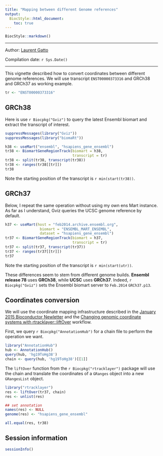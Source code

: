 ```yaml
---
title: "Mapping between different Genome references"
output:
  BiocStyle::html_document:
    toc: true
---
```


<!--
%\VignetteEngine{knitr::knitr}
%\VignetteIndexEntry{Ensembl and UCSC mapping}
%\VignettePackage{Pbase}
-->

```r
BiocStyle::markdown()
```

<hr />

Author: [Laurent Gatto](http://cpu.sysbiol.cam.ac.uk/)

Compilation date: `r Sys.Date()`

<hr />


This vignette described how to convert coordinates between different
genome references. We will use transcript `ENST00000373316` and GRCh38
and GRCh37 as working example.

```r
tr <- "ENST00000373316"
``` 

## GRCh38

Here is use `r Biocpkg("Gviz")` to query the latest Ensembl biomart
and extract the transcript of interest.

```r
suppressMessages(library("Gviz"))
suppressMessages(library("biomaRt"))

h38 <- useMart("ensembl", "hsapiens_gene_ensembl")
tr38 <- BiomartGeneRegionTrack(biomart = h38,
                               transcript = tr)
tr38 <- split(tr38, transcript(tr38))
tr38 <- ranges(tr38[[tr]])
tr38
```

Note the starting position of the transcript is `r min(start(tr38))`.

## GRCh37

Below, I repeat the same operation without using my own ens Mart
instance. As far as I understand, Gviz queries the UCSC genome
reference by default. 

```r
h37 <- useMart(host = "feb2014.archive.ensembl.org",
                biomart = "ENSEMBL_MART_ENSEMBL",
                dataset = "hsapiens_gene_ensembl")
tr37 <- BiomartGeneRegionTrack(biomart = h37,
                               transcript = tr)
tr37 <- split(tr37, transcript(tr37))
tr37 <- ranges(tr37[[tr]])
tr37
```

Note the starting position of the transcript is `r min(start(utr))`.

These differences seem to stem from different genome builds. **Ensembl
release 78** uses **GRCh38**, while **UCSC** uses **GRCh37**. Indeed,
`r Biocpkg("Gviz")` sets the Ensembl biomart server to `Feb.2014`
`GRCh37.p13`.

## Coordinates conversion

We will use the coordinate mapping infrastructure described in the
[January 2015 Bioconductor Newletter](http://www.bioconductor.org/help/newsletters/2015_January/#coordinate-mapping)
and the
[Changing genomic coordinate systems with rtracklayer::liftOver](http://bioconductor.org/help/workflows/liftOver/)
workflow.

First, we query `r Biocpkg("AnnotationHub")` for a chain file to
perform the operation we want.

```r
library("AnnotationHub")
hub <- AnnotationHub()
query(hub, 'hg19ToHg38')
chain <- query(hub, 'hg19ToHg38')[[1]]
```

The `liftOver` function from the `r Biocpkg("rtracklayer")` package
will use the chain and translate the coordinates of a `GRanges` object
into a new `GRangesList` object.

```r
library("rtracklayer")
res <- liftOver(tr37, chain)
res <- unlist(res)

## set annotation
names(res) <- NULL
genome(res) <- "hsapiens_gene_ensembl"

all.equal(res, tr38)
```

## Session information

```r
sessionInfo()
```
